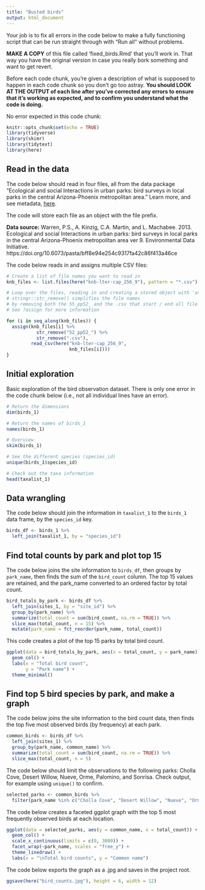 ```yaml
---
title: "Busted birds"
output: html_document
---
```

Your job is to fix all errors in the code below to make a fully functioning script that can be run straight through with "Run all" without problems. 

**MAKE A COPY** of this file called 'fixed_birds.Rmd' that you'll work in. That way you have the original version in case you really bork something and want to get revert. 

Before each code chunk, you're given a description of what is supposed to happen in each code chunk so you don't go too astray. **You should LOOK AT THE OUTPUT of each line after you've corrected any errors to ensure that it's working as expected, and to confirm you understand what the code is doing.** 

No error expected in this code chunk:
```r
knitr::opts_chunk$set(echo = TRUE)
library(tidyverse)
library(skimr)
library(tidytext)
library(here)
```

## Read in the data

The code below should read in four files, all from the data package "Ecological and social Interactions in urban parks: bird surveys in local parks in the central Arizona-Phoenix metropolitan area." Learn more, and see metadata, [here](https://portal.edirepository.org/nis/mapbrowse?packageid=knb-lter-cap.256.9).

The code will store each file as an object with the file prefix. 

**Data source:** Warren, P.S., A. Kinzig, C.A. Martin, and L. Machabee. 2013. Ecological and social Interactions in urban parks: bird surveys in local parks in the central Arizona-Phoenix metropolitan area ver 9. Environmental Data Initiative. https://doi.org/10.6073/pasta/bff8e94e254c9317fa42c86f413a46ce

The code below reads in and assigns multiple CSV files:
```r

# Create a list of file names you want to read in
knb_files <- list.files(here("knb-lter-cap_256_9"), pattern = "*.csv")

# Loop over the files, reading in and creating a stored object with 'assign()'. See ?assign for more information.
# stringr::str_remove() simplifies the file names
# by removing both the 55_pp52_ and the .csv that start / end all file names
# See ?assign for more information

for (i in seq_along(knb_files)) {
  assign(knb_files[i] %>% 
           str_remove("52_pp52_") %>% 
           str_remove(".csv"), 
         read_csv(here("knb-lter-cap_256_9", 
                       knb_files[i])))
}

```

## Initial exploration

Basic exploration of the bird observation dataset. There is only one error in the code chunk below (i.e., not all individual lines have an error). 
```r
# Return the dimensions 
dim(birds_1)

# Return the names of birds_1
names(birds_1)

# Overview
skim(birds_1)

# See the different species (species_id)
unique(birds_1$species_id)

# Check out the taxa information
head(taxalist_1)
```

## Data wrangling

The code below should join the information in `taxalist_1` to the `birds_1` data frame, by the `species_id` key. 

```r
birds_df <- birds_1 %>% 
  left_join(taxalist_1, by = "species_id")
```

## Find total counts by park and plot top 15

The code below joins the site information to `birds_df`, then groups by `park_name`, then finds the sum of the `bird_count` column. The top 15 values are retained, and the park_name converted to an ordered factor by total count. 

```r
bird_totals_by_park <- birds_df %>% 
  left_join(sites_1, by = "site_id") %>% 
  group_by(park_name) %>% 
  summarize(total_count = sum(bird_count, na.rm = TRUE)) %>% 
  slice_max(total_count, n = 15) %>% 
  mutate(park_name = fct_reorder(park_name, total_count))
```

This code creates a plot of the top 15 parks by total bird count. 
```r
ggplot(data = bird_totals_by_park, aes(x = total_count, y = park_name)) +
  geom_col() +
  labs(x = "Total bird count",
       y = "Park name") +
  theme_minimal()
```


## Find top 5 bird species by park, and make a graph

The code below joins the site information to the bird count data, then finds the top five most observed birds (by frequency) at each park. 

```r
common_birds <- birds_df %>% 
  left_join(sites_1) %>% 
  group_by(park_name, common_name) %>% 
  summarize(total_count = sum(bird_count, na.rm = TRUE)) %>% 
  slice_max(total_count, n = 5)
```

The code below should limit the observations to the following parks: Cholla Cove, Desert Willow, Nueve, Orme, Palomino, and Sonrisa. Check output, for example using `unique()` to confirm.

```r
selected_parks <- common_birds %>% 
  filter(park_name %in% c("Cholla Cove", "Desert Willow", "Nueve", "Orme", "Palomino", "Sonrisa"))
```

The code below creates a faceted ggplot graph with the top 5 most frequently observed birds at each location. 

```r
ggplot(data = selected_parks, aes(y = common_name, x = total_count)) +
  geom_col() +
  scale_x_continuous(limits = c(0, 3000)) +
  facet_wrap(~park_name, scales = "free_y") +
  theme_linedraw() +
  labs(x = "\nTotal bird counts", y = "Common name")
```

The code below exports the graph as a .jpg and saves in the project root.
```r
ggsave(here("bird_counts.jpg"), height = 6, width = 12)
```

